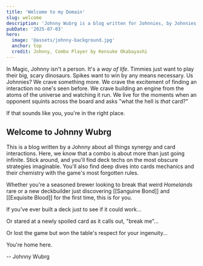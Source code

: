 ```yaml
---
title: 'Welcome to my Domain'
slug: welcome
description: 'Johnny Wubrg is a blog written for Johnnies, by Johnnies.'
pubDate: '2025-07-03'
hero:
  image: '@assets/johnny-background.jpg'
  anchor: top
  credit: Johnny, Combo Player by Kensuke Okabayashi
---
```


In Magic, Johnny isn't a person. It's a _way of life_. Timmies just want to play their big, scary dinosaurs. Spikes want to win by any means necessary. Us Johnnies? We crave something more. We crave the excitement of finding an interaction no one's seen before. We crave building an engine from the atoms of the universe and watching it run. We live for the moments when an opponent squints across the board and asks "what the hell is _that_ card?"

If that sounds like you, you're in the right place.

## Welcome to Johnny Wubrg

This is a blog written by a Johnny about all things synergy and card interactions. Here, we know that a combo is about more than just going infinite. Stick around, and you'll find deck techs on the most obscure strategies imaginable. You'll also find deep dives into cards mechanics and their chemistry with the game's most forgotten rules.

Whether you're a seasoned brewer looking to break that weird _Homelands_ rare or a new deckbuilder just discovering [[Sanguine Bond]] and [[Exquisite Blood]] for the first time, this is for you.

If you've ever built a deck just to see if it could work...

Or stared at a newly spoiled card as it calls out, "break me"...

Or lost the game but won the table's respect for your ingenuity...

You're home here.

-- Johnny Wubrg
